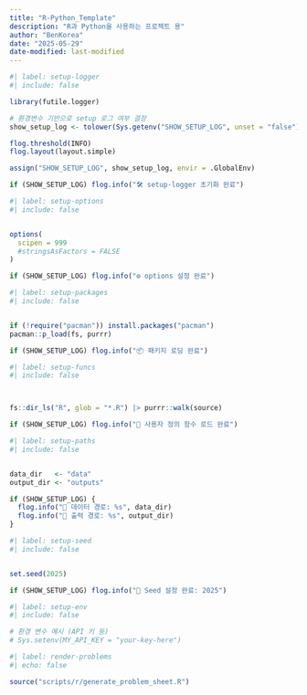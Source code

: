 ```yaml
---
title: "R-Python_Template"
description: "R과 Python을 사용하는 프로젝트 용"
author: "BenKorea"
date: "2025-05-29"
date-modified: last-modified
---
```


```r
#| label: setup-logger
#| include: false

library(futile.logger)

# 환경변수 기반으로 setup 로그 여부 결정
show_setup_log <- tolower(Sys.getenv("SHOW_SETUP_LOG", unset = "false")) == "true"

flog.threshold(INFO)
flog.layout(layout.simple)

assign("SHOW_SETUP_LOG", show_setup_log, envir = .GlobalEnv)

if (SHOW_SETUP_LOG) flog.info("🛠️ setup-logger 초기화 완료")
```

```r
#| label: setup-options
#| include: false


options(
  scipen = 999
  #stringsAsFactors = FALSE
)

if (SHOW_SETUP_LOG) flog.info("⚙️ options 설정 완료")
```

```r
#| label: setup-packages
#| include: false


if (!require("pacman")) install.packages("pacman")
pacman::p_load(fs, purrr)

if (SHOW_SETUP_LOG) flog.info("📦 패키지 로딩 완료")
```

```r
#| label: setup-funcs
#| include: false



fs::dir_ls("R", glob = "*.R") |> purrr::walk(source)

if (SHOW_SETUP_LOG) flog.info("📄 사용자 정의 함수 로드 완료")
```

```r
#| label: setup-paths
#| include: false


data_dir   <- "data"
output_dir <- "outputs"

if (SHOW_SETUP_LOG) {
  flog.info("📁 데이터 경로: %s", data_dir)
  flog.info("📂 출력 경로: %s", output_dir)
}
```

```r
#| label: setup-seed
#| include: false


set.seed(2025)

if (SHOW_SETUP_LOG) flog.info("🎲 Seed 설정 완료: 2025")
```

```r
#| label: setup-env
#| include: false

# 환경 변수 예시 (API 키 등)
# Sys.setenv(MY_API_KEY = "your-key-here")
```

```r
#| label: render-problems
#| echo: false

source("scripts/r/generate_problem_sheet.R")

```

```r


```
